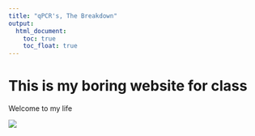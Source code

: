 ```yaml
---
title: "qPCR's, The Breakdown"
output: 
  html_document:
    toc: true
    toc_float: true
---
```


# This is my boring website for class

Welcome to my life


![](7500-Dye.jpg)





